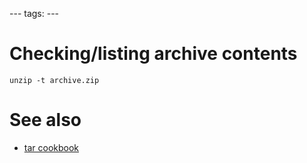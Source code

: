 ---
tags:
---
= Checking/listing archive contents =

<pre>unzip -t archive.zip</pre>

= See also =

* [[tar cookbook]]
